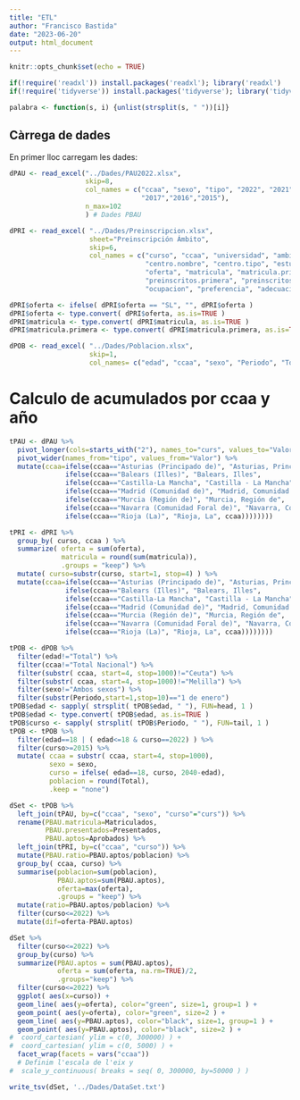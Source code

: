 ```yaml
---
title: "ETL"
author: "Francisco Bastida"
date: "2023-06-20"
output: html_document
---
```


```r
knitr::opts_chunk$set(echo = TRUE)

if(!require('readxl')) install.packages('readxl'); library('readxl')
if(!require('tidyverse')) install.packages('tidyverse'); library('tidyverse')

palabra <- function(s, i) {unlist(strsplit(s, " "))[i]}
```

## Càrrega de dades

En primer lloc carregam les dades:

```r
dPAU <- read_excel("../Dades/PAU2022.xlsx",
                   skip=8, 
                   col_names = c("ccaa", "sexo", "tipo", "2022", "2021", "2020", "2019", "2018",
                                 "2017","2016","2015"),
                   n_max=102
                   ) # Dades PBAU

dPRI <- read_excel( "../Dades/Preinscripcion.xlsx",
                    sheet="Preinscripción Ámbito",
                    skip=6,
                    col_names = c("curso", "ccaa", "universidad", "ambito", "centro.codigo",
                                  "centro.nombre", "centro.tipo", "estudio.codigo", "estudio.nombre",
                                  "oferta", "matricula", "matricula.primera", "admitidos",
                                  "preinscritos.primera", "preinscritos.segunda", "nota.tall",
                                  "ocupacion", "preferencia", "adecuacion"))

dPRI$oferta <- ifelse( dPRI$oferta == "SL", "", dPRI$oferta )
dPRI$oferta <- type.convert( dPRI$oferta, as.is=TRUE )
dPRI$matricula <- type.convert( dPRI$matricula, as.is=TRUE )
dPRI$matricula.primera <- type.convert( dPRI$matricula.primera, as.is=TRUE )

dPOB <- read_excel( "../Dades/Poblacion.xlsx",
                    skip=1,
                    col_names= c("edad", "ccaa", "sexo", "Periodo", "Total"))

```


# Calculo de acumulados por ccaa y año

```r

tPAU <- dPAU %>% 
  pivot_longer(cols=starts_with("2"), names_to="curs", values_to="Valor" ) %>% 
  pivot_wider(names_from="tipo", values_from="Valor") %>% 
  mutate(ccaa=ifelse(ccaa=="Asturias (Principado de)", "Asturias, Principado de", 
              ifelse(ccaa=="Balears (Illes)", "Balears, Illes", 
              ifelse(ccaa=="Castilla-La Mancha", "Castilla - La Mancha", 
              ifelse(ccaa=="Madrid (Comunidad de)", "Madrid, Comunidad de", 
              ifelse(ccaa=="Murcia (Región de)", "Murcia, Región de", 
              ifelse(ccaa=="Navarra (Comunidad Foral de)", "Navarra, Comunidad Foral de", 
              ifelse(ccaa=="Rioja (La)", "Rioja, La", ccaa))))))))

tPRI <- dPRI %>% 
  group_by( curso, ccaa ) %>% 
  summarize( oferta = sum(oferta),
             matricula = round(sum(matricula)),
             .groups = "keep") %>% 
  mutate( curso=substr(curso, start=1, stop=4) ) %>% 
  mutate(ccaa=ifelse(ccaa=="Asturias (Principado de)", "Asturias, Principado de", 
              ifelse(ccaa=="Balears (Illes)", "Balears, Illes", 
              ifelse(ccaa=="Castilla-La Mancha", "Castilla - La Mancha", 
              ifelse(ccaa=="Madrid (Comunidad de)", "Madrid, Comunidad de", 
              ifelse(ccaa=="Murcia (Región de)", "Murcia, Región de", 
              ifelse(ccaa=="Navarra (Comunidad Foral de)", "Navarra, Comunidad Foral de", 
              ifelse(ccaa=="Rioja (La)", "Rioja, La", ccaa))))))))

tPOB <- dPOB %>% 
  filter(edad!="Total") %>% 
  filter(ccaa!="Total Nacional") %>% 
  filter(substr( ccaa, start=4, stop=1000)!="Ceuta") %>% 
  filter(substr( ccaa, start=4, stop=1000)!="Melilla") %>% 
  filter(sexo!="Ambos sexos") %>% 
  filter(substr(Periodo,start=1,stop=10)=="1 de enero")
tPOB$edad <- sapply( strsplit( tPOB$edad, " "), FUN=head, 1 )
tPOB$edad <- type.convert( tPOB$edad, as.is=TRUE )
tPOB$curso <- sapply( strsplit( tPOB$Periodo, " "), FUN=tail, 1 )
tPOB <- tPOB %>% 
  filter(edad==18 | ( edad<=18 & curso==2022) ) %>% 
  filter(curso>=2015) %>% 
  mutate( ccaa = substr( ccaa, start=4, stop=1000),
          sexo = sexo,
          curso = ifelse( edad==18, curso, 2040-edad),
          poblacion = round(Total),
          .keep = "none")
```


```r

dSet <- tPOB %>% 
  left_join(tPAU, by=c("ccaa", "sexo", "curso"="curs")) %>% 
  rename(PBAU.matricula=Matriculados,
         PBAU.presentados=Presentados,
         PBAU.aptos=Aprobados) %>% 
  left_join(tPRI, by=c("ccaa", "curso")) %>% 
  mutate(PBAU.ratio=PBAU.aptos/poblacion) %>% 
  group_by( ccaa, curso) %>% 
  summarise(poblacion=sum(poblacion),
            PBAU.aptos=sum(PBAU.aptos),
            oferta=max(oferta),
            .groups = "keep") %>% 
  mutate(ratio=PBAU.aptos/poblacion) %>% 
  filter(curso<=2022) %>% 
  mutate(dif=oferta-PBAU.aptos)


```


```r

dSet %>%
  filter(curso<=2022) %>% 
  group_by(curso) %>% 
  summarize(PBAU.aptos = sum(PBAU.aptos),
            oferta = sum(oferta, na.rm=TRUE)/2,
            .groups="keep") %>% 
  filter(curso<=2022) %>% 
  ggplot( aes(x=curso)) +
  geom_line( aes(y=oferta), color="green", size=1, group=1 ) +
  geom_point( aes(y=oferta), color="green", size=2 ) +
  geom_line( aes(y=PBAU.aptos), color="black", size=1, group=1 ) +
  geom_point( aes(y=PBAU.aptos), color="black", size=2 ) +
#  coord_cartesian( ylim = c(0, 300000) ) +
#  coord_cartesian( ylim = c(0, 5000) ) +
  facet_wrap(facets = vars("ccaa"))
  # Definim l'escala de l'eix y
#  scale_y_continuous( breaks = seq( 0, 300000, by=50000 ) )

```


```r
write_tsv(dSet, '../Dades/DataSet.txt')

````

